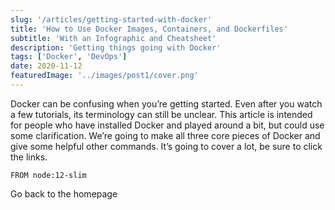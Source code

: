 ```yaml
---
slug: '/articles/getting-started-with-docker'
title: 'How to Use Docker Images, Containers, and Dockerfiles'
subtitle: 'With an Infographic and Cheatsheet'
description: 'Getting things going with Docker'
tags: ['Docker', 'DevOps']
date: 2020-11-12
featuredImage: '../images/post1/cover.png'
---
```

Docker can be confusing when you’re getting started. Even after you watch a few tutorials, its terminology can still be unclear. This article is intended for people who have installed Docker and played around a bit, but could use some clarification. We’re going to make all three core pieces of Docker and give some helpful other commands. It’s going to cover a lot, be sure to click the links.

```docker
FROM node:12-slim
```
<Link to="/">Go back to the homepage</Link>



